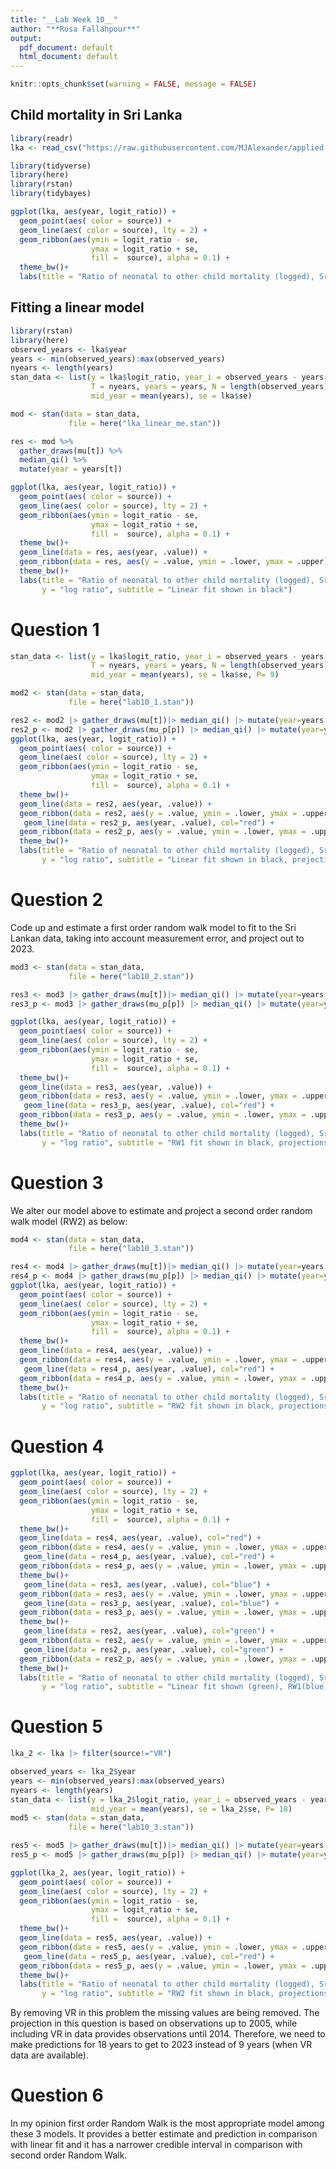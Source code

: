 ```yaml
---
title: "__Lab Week 10__"
author: "**Rosa Fallahpour**"
output:
  pdf_document: default
  html_document: default
---
```

```r
knitr::opts_chunk$set(warning = FALSE, message = FALSE)
```

## Child mortality in Sri Lanka

```r
library(readr)
lka <- read_csv("https://raw.githubusercontent.com/MJAlexander/applied-stats-2023/main/data/lka.csv")
```

```r
library(tidyverse)
library(here)
library(rstan)
library(tidybayes)
```

```r
ggplot(lka, aes(year, logit_ratio)) +
  geom_point(aes( color = source)) + 
  geom_line(aes( color = source), lty = 2) + 
  geom_ribbon(aes(ymin = logit_ratio - se,
                  ymax = logit_ratio + se,
                  fill =  source), alpha = 0.1) +
  theme_bw()+
  labs(title = "Ratio of neonatal to other child mortality (logged), Sri Lanka", y = "log ratio")
```


## Fitting a linear model 

```r
library(rstan)
library(here)
observed_years <- lka$year
years <- min(observed_years):max(observed_years)
nyears <- length(years)
stan_data <- list(y = lka$logit_ratio, year_i = observed_years - years[1]+1, 
                  T = nyears, years = years, N = length(observed_years), 
                  mid_year = mean(years), se = lka$se)
```

```r
mod <- stan(data = stan_data,
             file = here("lka_linear_me.stan"))
```


```r
res <- mod %>% 
  gather_draws(mu[t]) %>% 
  median_qi() %>% 
  mutate(year = years[t])
```


```r
ggplot(lka, aes(year, logit_ratio)) +
  geom_point(aes( color = source)) + 
  geom_line(aes( color = source), lty = 2) + 
  geom_ribbon(aes(ymin = logit_ratio - se, 
                  ymax = logit_ratio + se, 
                  fill =  source), alpha = 0.1) + 
  theme_bw()+
  geom_line(data = res, aes(year, .value)) + 
  geom_ribbon(data = res, aes(y = .value, ymin = .lower, ymax = .upper), alpha = 0.2)+
  theme_bw()+
  labs(title = "Ratio of neonatal to other child mortality (logged), Sri Lanka",
       y = "log ratio", subtitle = "Linear fit shown in black")
```

# Question 1

```r
stan_data <- list(y = lka$logit_ratio, year_i = observed_years - years[1]+1, 
                  T = nyears, years = years, N = length(observed_years), 
                  mid_year = mean(years), se = lka$se, P= 9)
```

```r
mod2 <- stan(data = stan_data,
             file = here("lab10_1.stan"))
```

```r
res2 <- mod2 |> gather_draws(mu[t])|> median_qi() |> mutate(year=years[t])
res2_p <- mod2 |> gather_draws(mu_p[p]) |> median_qi() |> mutate(year=years[nyears]+p)
ggplot(lka, aes(year, logit_ratio)) +
  geom_point(aes( color = source)) + 
  geom_line(aes( color = source), lty = 2) + 
  geom_ribbon(aes(ymin = logit_ratio - se, 
                  ymax = logit_ratio + se, 
                  fill =  source), alpha = 0.1) + 
  theme_bw()+
  geom_line(data = res2, aes(year, .value)) + 
  geom_ribbon(data = res2, aes(y = .value, ymin = .lower, ymax = .upper), alpha = 0.2)+
   geom_line(data = res2_p, aes(year, .value), col="red") + 
  geom_ribbon(data = res2_p, aes(y = .value, ymin = .lower, ymax = .upper), alpha = 0.2, fill="red")+
  theme_bw()+
  labs(title = "Ratio of neonatal to other child mortality (logged), Sri Lanka",
       y = "log ratio", subtitle = "Linear fit shown in black, prejections in red")
```

# Question 2
Code up and estimate a first order random walk model to fit to the Sri Lankan data, taking into account measurement error, and project out to 2023.

```r
mod3 <- stan(data = stan_data,
             file = here("lab10_2.stan"))
```

```r
res3 <- mod3 |> gather_draws(mu[t])|> median_qi() |> mutate(year=years[t])
res3_p <- mod3 |> gather_draws(mu_p[p]) |> median_qi() |> mutate(year=years[nyears]+p)

ggplot(lka, aes(year, logit_ratio)) +
  geom_point(aes( color = source)) + 
  geom_line(aes( color = source), lty = 2) + 
  geom_ribbon(aes(ymin = logit_ratio - se, 
                  ymax = logit_ratio + se, 
                  fill =  source), alpha = 0.1) + 
  theme_bw()+
  geom_line(data = res3, aes(year, .value)) + 
  geom_ribbon(data = res3, aes(y = .value, ymin = .lower, ymax = .upper), alpha = 0.2)+
   geom_line(data = res3_p, aes(year, .value), col="red") + 
  geom_ribbon(data = res3_p, aes(y = .value, ymin = .lower, ymax = .upper), alpha = 0.2, fill="red")+
  theme_bw()+
  labs(title = "Ratio of neonatal to other child mortality (logged), Sri Lanka",
       y = "log ratio", subtitle = "RW1 fit shown in black, projections in red")
```

# Question 3
We alter our model above to estimate and project a second order random walk model (RW2) as below:
```r
mod4 <- stan(data = stan_data,
             file = here("lab10_3.stan"))
```


```r
res4 <- mod4 |> gather_draws(mu[t])|> median_qi() |> mutate(year=years[t])
res4_p <- mod4 |> gather_draws(mu_p[p]) |> median_qi() |> mutate(year=years[nyears]+p)
ggplot(lka, aes(year, logit_ratio)) +
  geom_point(aes( color = source)) + 
  geom_line(aes( color = source), lty = 2) + 
  geom_ribbon(aes(ymin = logit_ratio - se, 
                  ymax = logit_ratio + se, 
                  fill =  source), alpha = 0.1) + 
  theme_bw()+
  geom_line(data = res4, aes(year, .value)) + 
  geom_ribbon(data = res4, aes(y = .value, ymin = .lower, ymax = .upper), alpha = 0.2)+
   geom_line(data = res4_p, aes(year, .value), col="red") + 
  geom_ribbon(data = res4_p, aes(y = .value, ymin = .lower, ymax = .upper), alpha = 0.2, fill="red")+
  theme_bw()+
  labs(title = "Ratio of neonatal to other child mortality (logged), Sri Lanka",
       y = "log ratio", subtitle = "RW2 fit shown in black, projections in red")
```

# Question 4

```r
ggplot(lka, aes(year, logit_ratio)) +
  geom_point(aes( color = source)) + 
  geom_line(aes( color = source), lty = 2) + 
  geom_ribbon(aes(ymin = logit_ratio - se, 
                  ymax = logit_ratio + se, 
                  fill =  source), alpha = 0.1) + 
  theme_bw()+
  geom_line(data = res4, aes(year, .value), col="red") + 
  geom_ribbon(data = res4, aes(y = .value, ymin = .lower, ymax = .upper), alpha = 0.2)+
   geom_line(data = res4_p, aes(year, .value), col="red") + 
  geom_ribbon(data = res4_p, aes(y = .value, ymin = .lower, ymax = .upper), alpha = 0.2, fill="red")+
  theme_bw()+
   geom_line(data = res3, aes(year, .value), col="blue") + 
  geom_ribbon(data = res3, aes(y = .value, ymin = .lower, ymax = .upper), alpha = 0.2)+
   geom_line(data = res3_p, aes(year, .value), col="blue") + 
  geom_ribbon(data = res3_p, aes(y = .value, ymin = .lower, ymax = .upper), alpha = 0.2, fill="blue")+
  theme_bw()+
   geom_line(data = res2, aes(year, .value), col="green") + 
  geom_ribbon(data = res2, aes(y = .value, ymin = .lower, ymax = .upper), alpha = 0.2)+
   geom_line(data = res2_p, aes(year, .value), col="green") + 
  geom_ribbon(data = res2_p, aes(y = .value, ymin = .lower, ymax = .upper), alpha = 0.2, fill="green")+
  theme_bw()+
  labs(title = "Ratio of neonatal to other child mortality (logged), Sri Lanka",
       y = "log ratio", subtitle = "Linear fit shown (green), RW1(blue), RW2(red)")
```

# Question 5
```r
lka_2 <- lka |> filter(source!="VR")
```

```r
observed_years <- lka_2$year
years <- min(observed_years):max(observed_years)
nyears <- length(years)
stan_data <- list(y = lka_2$logit_ratio, year_i = observed_years - years[1]+1,T = nyears, years = years, N = length(observed_years), 
                  mid_year = mean(years), se = lka_2$se, P= 18)
mod5 <- stan(data = stan_data,
             file = here("lab10_3.stan"))
```

```r
res5 <- mod5 |> gather_draws(mu[t])|> median_qi() |> mutate(year=years[t])
res5_p <- mod5 |> gather_draws(mu_p[p]) |> median_qi() |> mutate(year=years[nyears]+p)

ggplot(lka_2, aes(year, logit_ratio)) +
  geom_point(aes( color = source)) + 
  geom_line(aes( color = source), lty = 2) + 
  geom_ribbon(aes(ymin = logit_ratio - se, 
                  ymax = logit_ratio + se, 
                  fill =  source), alpha = 0.1) + 
  theme_bw()+
  geom_line(data = res5, aes(year, .value)) + 
  geom_ribbon(data = res5, aes(y = .value, ymin = .lower, ymax = .upper), alpha = 0.2)+
   geom_line(data = res5_p, aes(year, .value), col="red") + 
  geom_ribbon(data = res5_p, aes(y = .value, ymin = .lower, ymax = .upper), alpha = 0.2, fill="red")+
  theme_bw()+
  labs(title = "Ratio of neonatal to other child mortality (logged), Sri Lanka",
       y = "log ratio", subtitle = "RW2 fit shown in black, projections in red (Excluding VR data)")
```

By removing VR in this problem the missing values are being removed. The projection in this question is based on observations up to 2005, while including VR in data provides observations until 2014. Therefore, we need to make predictions for 18 years to get to 2023 instead of 9 years (when VR data are available).

# Question 6
In my opinion first order Random Walk is the most appropriate model among these 3 models. It provides a better estimate and prediction in comparison with linear fit and it has a narrower credible interval in comparison with second order Random Walk.
